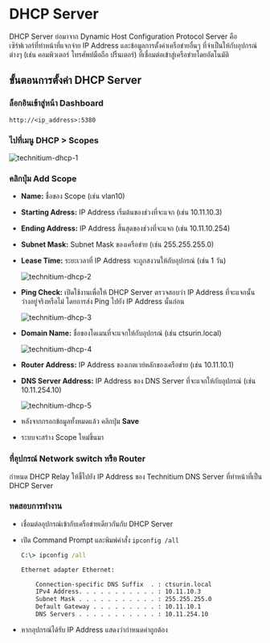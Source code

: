 
# DHCP Server

DHCP Server ย่อมาจาก Dynamic Host Configuration Protocol Server คือ เซิร์ฟเวอร์ที่ทำหน้าที่แจกจ่าย IP Address และข้อมูลการตั้งค่าเครือข่ายอื่นๆ ที่จำเป็นให้กับอุปกรณ์ต่างๆ (เช่น คอมพิวเตอร์ โทรศัพท์มือถือ ปริ้นเตอร์) ที่เชื่อมต่อเข้าสู่เครือข่ายโดยอัตโนมัติ

## ขั้นตอนการตั้งค่า DHCP Server

<Steps>

### ล็อกอินเข้าสู่หน้า Dashboard

```
http://<ip_address>:5380
```

### ไปที่เมนู DHCP > Scopes

![technitium-dhcp-1](/images/technitium/dhcp-1.png)

### คลิกปุ่ม Add Scope

- **Name:** ชื่อของ Scope (เช่น vlan10)

- **Starting Adress:** IP Address เริ่มต้นของช่วงที่จะแจก (เช่น 10.11.10.3)

- **Ending Address:** IP Address สิ้นสุดของช่วงที่จะแจก (เช่น 10.11.10.254)

- **Subnet Mask:** Subnet Mask ของเครือข่าย (เช่น 255.255.255.0)

- **Lease Time:** ระยะเวลาที่ IP Address จะถูกสงวนให้กับอุปกรณ์ (เช่น 1 วัน)

    ![technitium-dhcp-2](/images/technitium/dhcp-2.png)

- **Ping Check:** เปิดใช้งานเพื่อให้ DHCP Server ตรวจสอบว่า IP Address ที่จะแจกนั้นว่างอยู่จริงหรือไม่ โดยการส่ง Ping ไปยัง IP Address นั้นก่อน

    ![technitium-dhcp-3](/images/technitium/dhcp-3.png)

- **Domain Name:** ชื่อของโดเมนที่จะแจกให้กับอุปกรณ์ (เช่น ctsurin.local)

    ![technitium-dhcp-4](/images/technitium/dhcp-4.png)

- **Router Address:** IP Address ของเกตเวย์หลักของเครือข่าย (เช่น 10.11.10.1)

- **DNS Server Address:** IP Address ของ DNS Server ที่จะแจกให้กับอุปกรณ์ (เช่น 10.11.254.10)

    ![technitium-dhcp-5](/images/technitium/dhcp-5.png)

- หลังจากกรอกข้อมูลทั้งหมดแล้ว คลิกปุ่ม **Save**

- ระบบจะสร้าง Scope ใหม่ขึ้นมา

### ที่อุปกรณ์ Network switch หรือ Router

กำหนด DHCP Relay ให้ชี้ไปยัง IP Address ของ Technitium DNS Server ที่ทำหน้าที่เป็น DHCP Server

### ทดสอบการทำงาน

- เชื่อมต่ออุปกรณ์เข้ากับเครือข่ายเดียวกันกับ DHCP Server

- เปิด Command Prompt และพิมพ์คำสั่ง `ipconfig /all`

    ```cmd
    C:\> ipconfig /all

    Ethernet adapter Ethernet:

        Connection-specific DNS Suffix  . : ctsurin.local
        IPv4 Address. . . . . . . . . . . : 10.11.10.3
        Subnet Mask . . . . . . . . . . . : 255.255.255.0
        Default Gateway . . . . . . . . . : 10.11.10.1
        DNS Servers . . . . . . . . . . . : 10.11.254.10
    ```

- หากอุปกรณ์ได้รับ IP Address แสดงว่ากำหนดค่าถูกต้อง

</Steps>